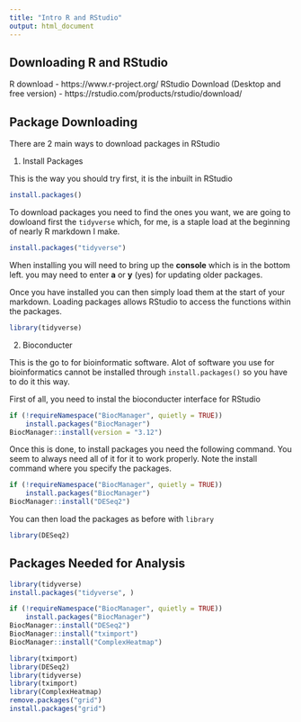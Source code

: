 ```yaml
---
title: "Intro R and RStudio"
output: html_document
---
```


## Downloading R and RStudio

R download - https://www.r-project.org/ 
RStudio Download (Desktop and free version) - https://rstudio.com/products/rstudio/download/ 



## Package Downloading

There are 2 main ways to download packages in RStudio 

1. Install Packages  

This is the way you should try first, it is the inbuilt in RStudio

```r
install.packages()
```

To download packages you need to find the ones you want, we are going to dowloand first the `tidyverse` which, for me, is a staple load at the beginning of nearly R markdown I make. 

```r
install.packages("tidyverse")
```

When installing you will need to bring up the **console** which is in the bottom left. you may need to enter **a** or **y** (yes) for updating older packages.  

Once you have installed you can then simply load them at the start of your markdown. Loading packages allows RStudio to access the functions within the packages. 

```r
library(tidyverse)
```

2. Bioconducter

This is the go to for bioinformatic software. Alot of software you use for bioinformatics cannot be installed through `install.packages()` so you have to do it this way. 

First of all, you need to instal the bioconducter interface for RStudio

```r
if (!requireNamespace("BiocManager", quietly = TRUE))
    install.packages("BiocManager")
BiocManager::install(version = "3.12")
```

Once this is done, to install packages you need the following command. You seem to always need all of it for it to work properly. Note the install command where you specify the packages. 

```r
if (!requireNamespace("BiocManager", quietly = TRUE))
    install.packages("BiocManager")
BiocManager::install("DESeq2")
```

You can then load the packages as before with `library`

```r
library(DESeq2)
```

## Packages Needed for Analysis 

```r
library(tidyverse)
install.packages("tidyverse", )
```

```r
if (!requireNamespace("BiocManager", quietly = TRUE))
    install.packages("BiocManager")
BiocManager::install("DESeq2")
BiocManager::install("tximport")
BiocManager::install("ComplexHeatmap")
```

```r
library(tximport)
library(DESeq2)
library(tidyverse)
library(tximport)
library(ComplexHeatmap)
remove.packages("grid")
install.packages("grid")
```

